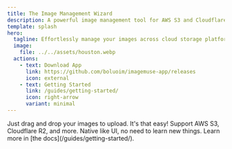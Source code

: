 ```yaml
---
title: The Image Management Wizard
description: A powerful image management tool for AWS S3 and Cloudflare R2
template: splash
hero:
  tagline: Effortlessly manage your images across cloud storage platforms!
  image:
    file: ../../assets/houston.webp
  actions:
    - text: Download App
      link: https://github.com/boluoim/imagemuse-app/releases
      icon: external
    - text: Getting Started
      link: /guides/getting-started/
      icon: right-arrow
      variant: minimal
---
```



<CardGrid stagger>
	<Card title="Upload Images" icon="pencil">
		Just drag and drop your images to upload. It's that easy!
	</Card>
	<Card title="Multiple Cloud Storage" icon="add-document">
		Support AWS S3, Cloudflare R2, and more.
	</Card>
	<Card title="Native UI" icon="setting">
		Native like UI, no need to learn new things.
	</Card>
	<Card title="Read the docs" icon="open-book">
		Learn more in [the docs](/guides/getting-started/).
	</Card>
</CardGrid>
